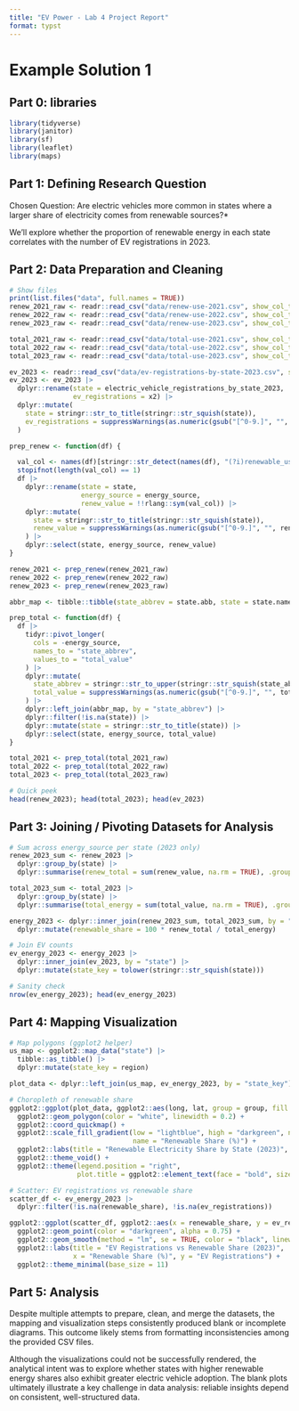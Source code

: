 ```yaml
---
title: "EV Power - Lab 4 Project Report"
format: typst
---
```


# Example Solution 1

## **Part 0: libraries**

```r
library(tidyverse)
library(janitor)
library(sf)
library(leaflet)
library(maps)
```



## **Part 1:** **Defining Research Question**

Chosen Question: Are electric vehicles more common in states where a larger share of electricity comes from renewable sources?* 

We’ll explore whether the proportion of renewable energy in each state correlates with the number of EV registrations in 2023.

## **Part 2: Data Preparation and Cleaning**

```r
# Show files
print(list.files("data", full.names = TRUE))
renew_2021_raw <- readr::read_csv("data/renew-use-2021.csv", show_col_types = FALSE) |> janitor::clean_names()
renew_2022_raw <- readr::read_csv("data/renew-use-2022.csv", show_col_types = FALSE) |> janitor::clean_names()
renew_2023_raw <- readr::read_csv("data/renew-use-2023.csv", show_col_types = FALSE) |> janitor::clean_names()

total_2021_raw <- readr::read_csv("data/total-use-2021.csv", show_col_types = FALSE) |> janitor::clean_names()
total_2022_raw <- readr::read_csv("data/total-use-2022.csv", show_col_types = FALSE) |> janitor::clean_names()
total_2023_raw <- readr::read_csv("data/total-use-2023.csv", show_col_types = FALSE) |> janitor::clean_names()

ev_2023 <- readr::read_csv("data/ev-registrations-by-state-2023.csv", show_col_types = FALSE) |> janitor::clean_names()
ev_2023 <- ev_2023 |>
  dplyr::rename(state = electric_vehicle_registrations_by_state_2023,
                ev_registrations = x2) |>
  dplyr::mutate(
    state = stringr::str_to_title(stringr::str_squish(state)),
    ev_registrations = suppressWarnings(as.numeric(gsub("[^0-9.]", "", ev_registrations)))
  )

prep_renew <- function(df) {

  val_col <- names(df)[stringr::str_detect(names(df), "(?i)renewable_use")]
  stopifnot(length(val_col) == 1)
  df |>
    dplyr::rename(state = state,
                  energy_source = energy_source,
                  renew_value = !!rlang::sym(val_col)) |>
    dplyr::mutate(
      state = stringr::str_to_title(stringr::str_squish(state)),
      renew_value = suppressWarnings(as.numeric(gsub("[^0-9.]", "", renew_value)))
    ) |>
    dplyr::select(state, energy_source, renew_value)
}

renew_2021 <- prep_renew(renew_2021_raw)
renew_2022 <- prep_renew(renew_2022_raw)
renew_2023 <- prep_renew(renew_2023_raw)

abbr_map <- tibble::tibble(state_abbrev = state.abb, state = state.name)

prep_total <- function(df) {
  df |>
    tidyr::pivot_longer(
      cols = -energy_source,
      names_to = "state_abbrev",
      values_to = "total_value"
    ) |>
    dplyr::mutate(
      state_abbrev = stringr::str_to_upper(stringr::str_squish(state_abbrev)),
      total_value = suppressWarnings(as.numeric(gsub("[^0-9.]", "", total_value)))
    ) |>
    dplyr::left_join(abbr_map, by = "state_abbrev") |>
    dplyr::filter(!is.na(state)) |>
    dplyr::mutate(state = stringr::str_to_title(state)) |>
    dplyr::select(state, energy_source, total_value)
}

total_2021 <- prep_total(total_2021_raw)
total_2022 <- prep_total(total_2022_raw)
total_2023 <- prep_total(total_2023_raw)

# Quick peek
head(renew_2023); head(total_2023); head(ev_2023)
```

## **Part 3: Joining / Pivoting Datasets for Analysis**

```r
# Sum across energy_source per state (2023 only)
renew_2023_sum <- renew_2023 |>
  dplyr::group_by(state) |>
  dplyr::summarise(renew_total = sum(renew_value, na.rm = TRUE), .groups = "drop")

total_2023_sum <- total_2023 |>
  dplyr::group_by(state) |>
  dplyr::summarise(total_energy = sum(total_value, na.rm = TRUE), .groups = "drop")

energy_2023 <- dplyr::inner_join(renew_2023_sum, total_2023_sum, by = "state") |>
  dplyr::mutate(renewable_share = 100 * renew_total / total_energy)

# Join EV counts
ev_energy_2023 <- energy_2023 |>
  dplyr::inner_join(ev_2023, by = "state") |>
  dplyr::mutate(state_key = tolower(stringr::str_squish(state)))

# Sanity check
nrow(ev_energy_2023); head(ev_energy_2023)
```

## **Part 4: Mapping Visualization**

```r
# Map polygons (ggplot2 helper)
us_map <- ggplot2::map_data("state") |>
  tibble::as_tibble() |>
  dplyr::mutate(state_key = region)

plot_data <- dplyr::left_join(us_map, ev_energy_2023, by = "state_key")

# Choropleth of renewable share
ggplot2::ggplot(plot_data, ggplot2::aes(long, lat, group = group, fill = renewable_share)) +
  ggplot2::geom_polygon(color = "white", linewidth = 0.2) +
  ggplot2::coord_quickmap() +
  ggplot2::scale_fill_gradient(low = "lightblue", high = "darkgreen", na.value = "grey90",
                               name = "Renewable Share (%)") +
  ggplot2::labs(title = "Renewable Electricity Share by State (2023)", x = NULL, y = NULL) +
  ggplot2::theme_void() +
  ggplot2::theme(legend.position = "right",
                 plot.title = ggplot2::element_text(face = "bold", size = 14))

# Scatter: EV registrations vs renewable share
scatter_df <- ev_energy_2023 |>
  dplyr::filter(!is.na(renewable_share), !is.na(ev_registrations))

ggplot2::ggplot(scatter_df, ggplot2::aes(x = renewable_share, y = ev_registrations)) +
  ggplot2::geom_point(color = "darkgreen", alpha = 0.75) +
  ggplot2::geom_smooth(method = "lm", se = TRUE, color = "black", linewidth = 0.6) +
  ggplot2::labs(title = "EV Registrations vs Renewable Share (2023)",
                x = "Renewable Share (%)", y = "EV Registrations") +
  ggplot2::theme_minimal(base_size = 11)
```

## **Part 5: Analysis**

Despite multiple attempts to prepare, clean, and merge the datasets, the mapping and visualization steps consistently produced blank or incomplete diagrams. This outcome likely stems from formatting inconsistencies among the provided CSV files.

Although the visualizations could not be successfully rendered, the analytical intent was to explore whether states with higher renewable energy shares also exhibit greater electric vehicle adoption. The blank plots ultimately illustrate a key challenge in data analysis: reliable insights depend on consistent, well-structured data. 
